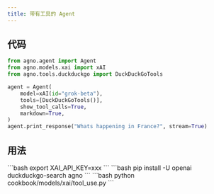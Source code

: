 ```yaml
---
title: 带有工具的 Agent
---
```


## 代码

```python cookbook/models/xai/tool_use.py
from agno.agent import Agent
from agno.models.xai import xAI
from agno.tools.duckduckgo import DuckDuckGoTools

agent = Agent(
    model=xAI(id="grok-beta"),
    tools=[DuckDuckGoTools()],
    show_tool_calls=True,
    markdown=True,
)
agent.print_response("Whats happening in France?", stream=True)
```

## 用法

<Steps>
  <Snippet file="create-venv-step.mdx" />

  <Step title="设置您的 API 密钥">
    ```bash
    export XAI_API_KEY=xxx
    ```
  </Step>

  <Step title="安装库">
    ```bash
    pip install -U openai duckduckgo-search agno
    ```
  </Step>

  <Step title="运行 Agent">
    ```bash
    python cookbook/models/xai/tool_use.py
    ```
  </Step>
</Steps>